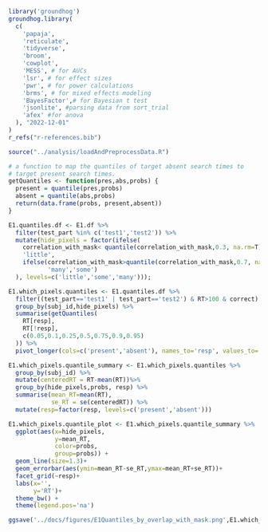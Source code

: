 ```r

library('groundhog')
groundhog.library(
  c(
    'papaja',
    'reticulate',
    'tidyverse',
    'broom',
    'cowplot',
    'MESS', # for AUCs
    'lsr', # for effect sizes
    'pwr', # for power calculations
    'brms', # for mixed effects modeling
    'BayesFactor',# for Bayesian t test
    'jsonlite', #parsing data from sort_trial
    'afex' #for anova
  ), "2022-12-01"
)
r_refs("r-references.bib")

```

```r
source("../analysis/loadAndPreprocessData.R")
```

```r

# a function to map the quantiles of target absent search times to
# target present search times.
getQuantiles <- function(pres,abs,probs) {
  present = quantile(pres,probs)
  absent = quantile(abs,probs)
  return(data.frame(probs, present,absent))
}

E1.quantiles.df <- E1.df %>%
  filter(test_part %in% c('test1','test2')) %>%
  mutate(hide_pixels = factor(ifelse(
    correlation_with_mask< quantile(correlation_with_mask,0.3, na.rm=T),
    'little',
    ifelse(correlation_with_mask>quantile(correlation_with_mask,0.7, na.rm=T),
           'many','some')
  ), levels=c('little','some','many')));

E1.which_pixels.quantiles <- E1.quantiles.df %>%
  filter((test_part=='test1' | test_part=='test2') & RT>100 & correct) %>%
  group_by(subj_id,hide_pixels) %>%
  summarise(getQuantiles(
    RT[resp],
    RT[!resp],
    c(0.05,0.1,0.25,0.5,0.75,0.9,0.95)
  )) %>%
  pivot_longer(cols=c('present','absent'), names_to='resp', values_to='RT')

E1.which_pixels.quantile_summary <- E1.which_pixels.quantiles %>% 
  group_by(subj_id) %>%
  mutate(centeredRT = RT-mean(RT))%>%
  group_by(hide_pixels,probs, resp) %>%
  summarise(mean_RT=mean(RT),
            se_RT = se(centeredRT)) %>%
  mutate(resp=factor(resp, levels=c('present','absent')))

E1.which_pixels.quantile_plot <- E1.which_pixels.quantile_summary %>% 
  ggplot(aes(x=hide_pixels, 
             y=mean_RT, 
             color=probs,
             group=probs)) +
  geom_line(size=1.3)+
  geom_errorbar(aes(ymin=mean_RT-se_RT,ymax=mean_RT+se_RT))+
  facet_grid(~resp)+
  labs(x='',
       y='RT')+
  theme_bw() +
  theme(legend.pos='na')

ggsave('../docs/figures/E1Quantiles_by_overlap_with_mask.png',E1.which_pixels.quantile_plot,width=3.5,height=3.5);
```
